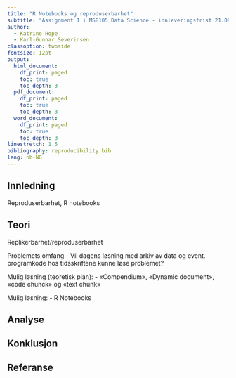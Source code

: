```yaml
---
title: "R Notebooks og reproduserbarhet"
subtitle: "Assignment 1 i MSB105 Data Science - innleveringsfrist 21.09.20"
author: 
  - Katrine Hope
  - Karl-Gunnar Severinsen
classoption: twoside
fontsize: 12pt
output:
  html_document:
    df_print: paged
    toc: true
    toc_depth: 3
  pdf_document:
    df_print: paged
    toc: true
    toc_depth: 3
  word_document:
    df_print: paged
    toc: true
    toc_depth: 3
linestretch: 1.5
bibliography: reproducibility.bib
lang: nb-NO
---
```



## Innledning

Reproduserbarhet, R notebooks

## Teori

Replikerbarhet/reproduserbarhet

Problemets omfang
- Vil dagens løsning med arkiv av data og event. programkode hos tidsskriftene
kunne løse problemet?

Mulig løsning (teoretisk plan):
- «Compendium», «Dynamic document», «code chunck» og «text chunk»

Mulig løsning:
- R Notebooks

## Analyse

## Konklusjon

## Referanse
